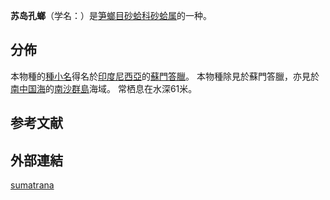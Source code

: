 {{Speciesbox 
 | taxon = Poromya sumatrana
 | authority = [[约翰尼斯·提艾利|Thiele]], 1931
}}

'''苏岛孔螂'''（学名：''{{lang|la|Poromya sumatrana}}''）是[[笋螂目|笋螂目]][[砂蛤科|砂蛤科]][[砂蛤属|砂蛤属]]的一种{{r|shell_3953}}。

==分佈==
本物種的[[種小名|種小名]]得名於[[印度尼西亞|印度尼西亞]]的[[蘇門答臘|蘇門答臘]]。
本物種除見於蘇門答臘，亦見於[[南中国海|南中国海]]的[[南沙群島|南沙群島]]海域{{r|shell_3953}}。
常栖息在水深61米{{r|shell_3953}}。

==参考文献==
{{reflist |refs=
<ref name="shell_3953">{{cite web
 |url=http://shell.sinica.edu.tw/chinese/shellbase_detail.php?science_no=3953
 |title=国际贝库：苏岛孔螂
 |publisher=台湾贝类资料库
 |accessdate=2017-12-11}}</ref>
}}

==外部連結==
{{Mollusc-stub}}
{{Taxonbar}}
[[Category:砂蛤属|sumatrana]]